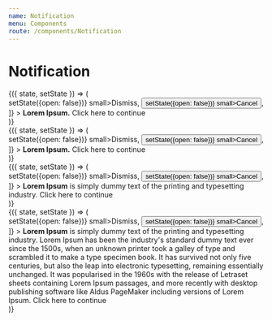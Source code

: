 ```yaml
---
name: Notification
menu: Components
route: /components/Notification
---
```



# Notification

<Playground>
    <State initial={{ open: false }}>
        {({ state, setState }) => (
            <div>
                <Notification
                    open
                    actions={[
                        <Button onClick={() => setState({open: false})} small>Dismiss</Button>,
                        <Button onClick={() => setState({open: false})} small>Cancel</Button>,
                    ]}
                >
                    <b>Lorem Ipsum.</b> <Link href="#void">Click here to continue</Link>
                </Notification>
            </div>
        )}
    </State>
    <br />  
    <State initial={{ open: false }}>
        {({ state, setState }) => (
            <div>
                <Notification
                    open
                    type="warning"
                    actions={[
                        <Button onClick={() => setState({open: false})} small>Dismiss</Button>,
                        <Button onClick={() => setState({open: false})} small>Cancel</Button>,
                    ]}
                >
                    <b>Lorem Ipsum.</b> <Link href="#void">Click here to continue</Link>
                </Notification>
            </div>
        )}
    </State>
    <br />
    <State initial={{ open: false }}>
        {({ state, setState }) => (
            <div>
                <Notification
                    open
                    type="success"
                    actions={[
                        <Button onClick={() => setState({open: false})} small>Dismiss</Button>,
                        <Button onClick={() => setState({open: false})} small>Cancel</Button>,
                    ]}
                >
                    <b>Lorem Ipsum</b> is simply dummy text of the printing and typesetting industry. <Link href="#void">Click here to continue</Link>
                </Notification>
            </div>
        )}
    </State>
    <br />
    <State initial={{ open: false }}>
        {({ state, setState }) => (
            <div>
                <Notification
                    open
                    type="error"
                    actions={[
                        <Button onClick={() => setState({open: false})} small>Dismiss</Button>,
                        <Button onClick={() => setState({open: false})} small>Cancel</Button>,
                    ]}
                >
                    <b>Lorem Ipsum</b> is simply dummy text of the printing and typesetting industry. Lorem Ipsum has been the industry's standard dummy text ever since the 1500s, when an unknown printer took a galley of type and scrambled it to make a type specimen book. It has survived not only five centuries, but also the leap into electronic typesetting, remaining essentially unchanged. It was popularised in the 1960s with the release of Letraset sheets containing Lorem Ipsum passages, and more recently with desktop publishing software like Aldus PageMaker including versions of Lorem Ipsum. <Link href="#void">Click here to continue</Link>
                </Notification>
            </div>
        )}
    </State>
</Playground>